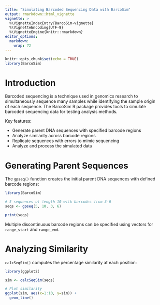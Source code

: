 ```yaml
---
title: "Simulating Barcoded Sequencing Data with BarcoSim"
output: rmarkdown::html_vignette
vignette: >
  %\VignetteIndexEntry{BarcoSim-vignette}
  %\VignetteEncoding{UTF-8}
  %\VignetteEngine{knitr::rmarkdown}
editor_options: 
  markdown: 
    wrap: 72
---
```

```r
knitr::opts_chunk$set(echo = TRUE) 
library(BarcoSim)
```

<h1>Introduction</h1>

<p>Barcoded sequencing is a technique used in genomics research to simultaneously sequence many samples while identifying the sample origin of each sequence. The BarcoSim R package provides tools to simulate barcoded sequencing data for testing analysis methods.</p>

<p>Key features:</p>

<ul>
<li>Generate parent DNA sequences with specified barcode regions</li>  
<li>Analyze similarity across barcode regions</li>
<li>Replicate sequences with errors to mimic sequencing</li>
<li>Analyze and process the simulated data</li>
</ul>

<h1>Generating Parent Sequences</h1>

<p>The `gpseq()` function creates the initial parent DNA sequences with defined barcode regions:</p>

```r
library(BarcoSim) 

# 5 sequences of length 10 with barcodes from 3-6
seqs <- gpseq(5, 10, 3, 6)  

print(seqs)
```

<p>Multiple discontinuous barcode regions can be specified using vectors for `range_start` and `range_end`.</p> <h1>Analyzing Similarity</h1> <p>`calcSeqSim()` computes the percentage similarity at each position:</p>

```r
library(ggplot2)

sim <- calcSeqSim(seqs)

# Plot similarity  
ggplot(sim, aes(x=1:10, y=sim)) +
  geom_line()
```
